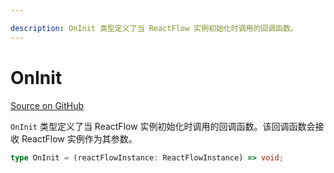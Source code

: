 ```yaml
---

description: OnInit 类型定义了当 ReactFlow 实例初始化时调用的回调函数。
---
```


# OnInit

[Source on GitHub](https://github.com/xyflow/xyflow/blob/main/packages/react/src/types/general.ts#L113)

`OnInit` 类型定义了当 ReactFlow 实例初始化时调用的回调函数。该回调函数会接收 ReactFlow 实例作为其参数。

```ts
type OnInit = (reactFlowInstance: ReactFlowInstance) => void;
```

<APIDocs typeName="OnInit" packageName="react" />